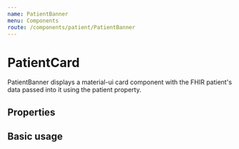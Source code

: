 ```yaml
---
name: PatientBanner
menu: Components
route: /components/patient/PatientBanner
---
```



# PatientCard

PatientBanner displays a material-ui card component with the FHIR patient's data passed into it using the patient property.

## Properties

<Props of={PatientBanner} />

## Basic usage

<Playground>
  <Container>
    <Grid container spacing={3} direction="row">
      <Grid item xs={12}>
        <PatientBanner patient={patient} />
      </Grid>
    </Grid>
  </Container>
</Playground>
